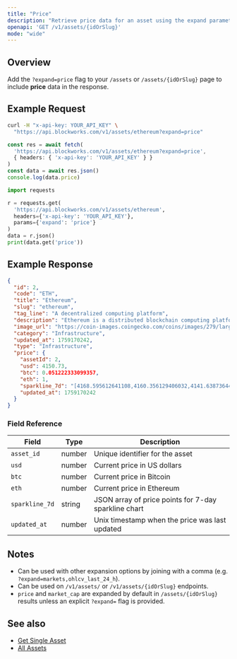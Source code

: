```yaml
---
title: "Price"
description: "Retrieve price data for an asset using the expand parameter"
openapi: 'GET /v1/assets/{idOrSlug}'
mode: "wide"
---
```


## Overview

Add the `?expand=price` flag to your `/assets` or `/assets/{idOrSlug}` page to include **price** data in the response.

## Example Request

<CodeGroup>

```bash cURL
curl -H "x-api-key: YOUR_API_KEY" \
  "https://api.blockworks.com/v1/assets/ethereum?expand=price"
```

```typescript TypeScript
const res = await fetch(
  'https://api.blockworks.com/v1/assets/ethereum?expand=price',
  { headers: { 'x-api-key': 'YOUR_API_KEY' } }
)
const data = await res.json()
console.log(data.price)
```

```python Python
import requests

r = requests.get(
  'https://api.blockworks.com/v1/assets/ethereum',
  headers={'x-api-key': 'YOUR_API_KEY'},
  params={'expand': 'price'}
)
data = r.json()
print(data.get('price'))
```

</CodeGroup>

## Example Response

```json
{
  "id": 2,
  "code": "ETH",
  "title": "Ethereum",
  "slug": "ethereum",
  "tag_line": "A decentralized computing platform",
  "description": "Ethereum is a distributed blockchain computing platform for smart contracts and decentralized applications. Its native token is ether (ETH), which primarily serves as a means of payment for transaction fees and as collateral for borrowing specific ERC-20 tokens within the decentralized finance (DeFi) sector.",
  "image_url": "https://coin-images.coingecko.com/coins/images/279/large/ethereum.png?1696501628",
  "category": "Infrastructure",
  "updated_at": 1759170242,
  "type": "Infrastructure",
  "price": {
    "assetId": 2,
    "usd": 4150.73,
    "btc": 0.051222333099357,
    "eth": 1,
    "sparkline_7d": "[4168.595612641108,4160.356129406032,4141.638736448096,4181.890486434004,4195.240851840801,4190.575982902745,4199.951774017639,4194.2061696844185,4171.759392926329,4152.62692296304,4191.176151160774,4180.132526489409,4187.603744106322,4206.736740894779,4207.434169446426,4210.182201384079,4195.247433859566,4192.977394879233,4195.575044569326,4194.777421505134,4189.762329948514,4186.082885043959,4184.267826524883,4192.258782866945,4150.023526525174,4156.249489985877,4152.988286283421,4166.404626582452,4183.632823821889,4179.40463212319,4164.826037505126,4174.903363415386,4192.213149865917,4169.173332545521,4145.081646432589,4141.515671911744,4173.7953189487425,4180.7452700509975,4173.289850496516,4173.520879146256,4182.818558597227,4176.639001260496,4182.57413053217,4181.1534064983525,4158.313514754686,4199.545021667644,4174.555305157447,4173.8206892659455,4186.188349024425,4173.342619496568,4165.185023837101,4169.511483419923,4150.284878709997,4155.695621811463,4152.852648081888,4132.721241464982,4095.556845501441,4098.729368723392,4045.3486619407886,4004.38170036096,4025.623497991585,3997.261264815829,4009.5642841116896,4013.8141049627397,4025.733377499397,4016.119206661372,4003.2111845853997,3979.54080088215,3976.4983079058034,4010.9196479556376,4000.1898462415866,3940.663347277537,3846.41458187234,3932.6444871683034,3920.525486673487,3890.6075614679667,3905.8354826019795,3895.925502812583,3863.0632875907245,3922.125364097409,3947.62885334027,3959.6618571916733,3970.001042666542,3949.7577829090596,3923.649409322145,3924.3229335147557,3940.9178194029705,3936.5656953050297,3914.9402604627057,3890.582090535222,3906.52600836877,3932.9789601055663,3980.2694018759203,3932.0383036431417,3947.234899425519,3992.062403245164,4039.1804821053947,4045.88183705957,4026.1424285397693,4009.0534460588633,4019.3159102572477,4028.01275228736,4037.0979210260916,4028.7425910068805,4018.963138211614,4014.029981730446,4020.583406968876,4024.646217801578,4021.3663739779454,4021.168629691579,4010.9055122284044,3987.7332584265587,3996.627260126461,4010.514456278781,4001.4792353576627,4025.358044659979,4021.188973202009,4012.921701540766,4020.584117249023,4006.4926093976933,4002.4829559505297,3993.992138801744,4002.380893025702,4007.7980884475073,4017.174377937052,4024.043252526493,4018.704458176895,4017.060429743738,3999.395469399123,4003.1227802590915,4004.4877442431116,4004.88154814883,4012.343147422876,4007.6327879379605,4014.141013402572,4005.060072442512,3996.701003481464,3996.8237837023034,3992.699026675574,3981.1677975594507,4015.2790194740346,4024.4645616376965,4022.9228431938573,4033.1139268312677,4040.4484714017617,4041.520781424539,4038.981243562028,4053.165943794547,4045.9859198568483,4133.729865032857,4141.839664086501,4126.48140318866,4118.496411593294,4111.584798077252,4119.030688212839,4119.699220642699,4114.340526463151,4098.169624620614,4110.375199184466,4129.053584489713,4132.930763651805,4122.412199051428,4104.078382538859,4102.401918830743,4173.442533272719,4197.75104276094,4165.358412357373,4146.832306608193]",
    "updated_at": 1759170242
  }
}
```

### Field Reference

| Field | Type | Description |
|---|---|---|
| `asset_id` | number | Unique identifier for the asset |
| `usd` | number | Current price in US dollars |
| `btc` | number | Current price in Bitcoin |
| `eth` | number | Current price in Ethereum |
| `sparkline_7d` | string | JSON array of price points for 7-day sparkline chart |
| `updated_at` | number | Unix timestamp when the price was last updated |

## Notes

- Can be used with other expansion options by joining with a comma (e.g. `?expand=markets,ohlcv_last_24_h`).
- Can be used on `/v1/assets/` or `/v1/assets/{idOrSlug}` endpoints.
- `price` and `market_cap` are expanded by default in `/assets/{idOrSlug}` results unless an explicit `?expand=` flag is provided.

## See also

- [Get Single Asset](/api-reference/assets/get-single)
- [All Assets](/api-reference/assets/list)